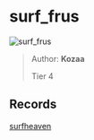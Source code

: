 
# surf_frus

![surf_frus](https://raw.githubusercontent.com/Sayt123/SurfMapPics/Maps-and-bonuses/csgo/surf_frus.jpg)

> Author: **Kozaa**
>
> Tier 4

## Records

[surfheaven](https://surfheaven.eu/map/surf_frus)
